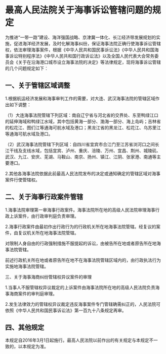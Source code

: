 # 最高人民法院关于海事诉讼管辖问题的规定

  

为推进“一带一路”建设、海洋强国战略、京津冀一体化、长江经济带发展规划的实施，促进海洋经济发展，及时化解海事纠纷，保证海事法院正确行使海事诉讼管辖权，依法审理海事案件，根据《中华人民共和国民事诉讼法》《中华人民共和国海事诉讼特别程序法》《中华人民共和国行政诉讼法》以及全国人民代表大会常务委员会《关于在沿海港口城市设立海事法院的决定》等法律规定，现将海事诉讼管辖的几个问题规定如下：

## 一、关于管辖区域调整

1.根据航运经济发展和海事审判工作的需要，对大连、武汉海事法院的管辖区域作出如下调整：

（1）大连海事法院管辖下列区域：南自辽宁省与河北省的交界处、东至鸭绿江口的延伸海域和鸭绿江水域，其中包括黄海一部分、渤海一部分、海上岛屿；吉林省的松花江、图们江等通海可航水域及港口；黑龙江省的黑龙江、松花江、乌苏里江等通海可航水域及港口。

（2）武汉海事法院管辖下列区域：自四川省宜宾市合江门至江苏省浏河口之间长江干线及支线水域，包括宜宾、泸州、重庆、涪陵、万州、宜昌、荆州、城陵矶、武汉、九江、安庆、芜湖、马鞍山、南京、扬州、镇江、江阴、张家港、南通等主要港口。

2.其他各海事法院依据此前最高人民法院发布的决定或通知确定的管辖区域对海事案件行使管辖权。

## 二、关于海事行政案件管辖

1.海事法院审理第一审海事行政案件。海事法院所在地的高级人民法院审理海事行政上诉案件，由行政审判庭负责审理。

2.海事行政案件由最初作出行政行为的行政机关所在地海事法院管辖。经复议的案件，由复议机关所在地海事法院管辖。

对限制人身自由的行政强制措施不服提起的诉讼，由被告所在地或者原告所在地海事法院管辖。

前述行政机关所在地或者原告所在地不在海事法院管辖区域内的，由行政执法行为实施地海事法院管辖。

三、关于海事海商纠纷管辖权异议案件的审理

1.当事人不服管辖权异议裁定的上诉案件由海事法院所在地的高级人民法院负责海事海商案件的审判庭审理。

2.发生法律效力的管辖权异议裁定违反海事案件专门管辖确需纠正的，人民法院可依照《中华人民共和国民事诉讼法》第一百九十八条规定再审。

## 四、其他规定

本规定自2016年3月1日起施行。最高人民法院以前作出的有关规定与本规定不一致的，以本规定为准。